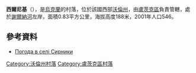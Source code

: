 {{coord|50|48|58|N|25|14|34|E|scale:30000|display=title}}

'''西爾尼基'''（{{lang-uk|Сирники}}），是[[烏克蘭|烏克蘭]]的村落，位於該國西部[[沃倫州|沃倫州]]，由[[盧茨克區|盧茨克區]]負責管轄，處於[[謝爾納河|謝爾納河]]左岸，面積0.83平方公里，海拔高度188米，2001年人口546。

==參考資料==
* [http://weather.in.ua/ua/volynskaja/23865 Погода в селі Сирники] {{Wayback|url=http://weather.in.ua/ua/volynskaja/23865 |date=20200202070627 }}

[[Category:沃倫州村落|Category:沃倫州村落]]
[[Category:盧茨克區村落|Category:盧茨克區村落]]


{{Volyn-geo-stub}}